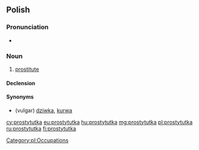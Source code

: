 ==Polish==

===Pronunciation===
* {{IPA|/prɔstɨˈtutka/|lang=pl}}

===Noun===
{{head|pl|noun|g=f}}

# [[prostitute]]

====Declension====
{{pl-decl-noun-ka|prostytut}}

====Synonyms====
* (vulgar) [[dziwka]], [[kurwa]]

[[Category:pl:Occupations]]

[[cy:prostytutka]]
[[eu:prostytutka]]
[[hu:prostytutka]]
[[mg:prostytutka]]
[[pl:prostytutka]]
[[ru:prostytutka]]
[[fi:prostytutka]]